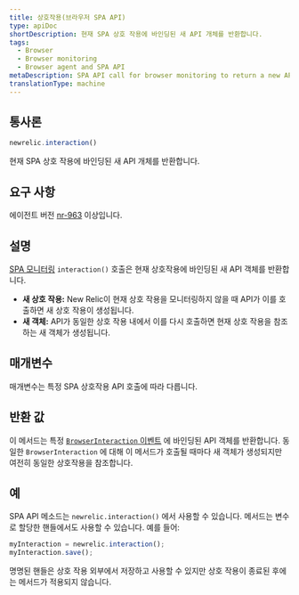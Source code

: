 ```yaml
---
title: 상호작용(브라우저 SPA API)
type: apiDoc
shortDescription: 현재 SPA 상호 작용에 바인딩된 새 API 개체를 반환합니다.
tags:
  - Browser
  - Browser monitoring
  - Browser agent and SPA API
metaDescription: SPA API call for browser monitoring to return a new API object that is bound to the current interaction.
translationType: machine
---
```


## 통사론

```js
newrelic.interaction()
```

현재 SPA 상호 작용에 바인딩된 새 API 개체를 반환합니다.

## 요구 사항

에이전트 버전 [nr-963](/docs/release-notes/new-relic-browser-release-notes/browser-agent-release-notes) 이상입니다.

## 설명

[SPA 모니터링](/docs/browser/single-page-app-monitoring/get-started/introduction-single-page-app-monitoring) `interaction()` 호출은 현재 상호작용에 바인딩된 새 API 객체를 반환합니다.

* **새 상호 작용:** New Relic이 현재 상호 작용을 모니터링하지 않을 때 API가 이를 호출하면 새 상호 작용이 생성됩니다.
* **새 객체:** API가 동일한 상호 작용 내에서 이를 다시 호출하면 현재 상호 작용을 참조하는 새 객체가 생성됩니다.

## 매개변수

매개변수는 특정 SPA 상호작용 API 호출에 따라 다릅니다.

## 반환 값

이 메서드는 특정 [`BrowserInteraction` 이벤트](/docs/insights/explore-data/attributes/browser-default-attributes-insights#browserinteraction-attributes) 에 바인딩된 API 객체를 반환합니다. 동일한 `BrowserInteraction` 에 대해 이 메서드가 호출될 때마다 새 객체가 생성되지만 여전히 동일한 상호작용을 참조합니다.

## 예

SPA API 메소드는 `newrelic.interaction()` 에서 사용할 수 있습니다. 메서드는 변수로 할당한 핸들에서도 사용할 수 있습니다. 예를 들어:

```js
myInteraction = newrelic.interaction();
myInteraction.save();
```

명명된 핸들은 상호 작용 외부에서 저장하고 사용할 수 있지만 상호 작용이 종료된 후에는 메서드가 적용되지 않습니다.